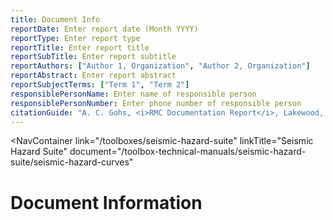 ```yaml
---
title: Document Info
reportDate: Enter report date (Month YYYY)
reportType: Enter report type
reportTitle: Enter report title
reportSubTitle: Enter report subtitle
reportAuthors: ["Author 1, Organization", "Author 2, Organization"]
reportAbstract: Enter report abstract
reportSubjectTerms: ["Term 1", "Term 2"]
responsiblePersonName: Enter name of responsible person
responsiblePersonNumber: Enter phone number of responsible person
citationGuide: "A. C. Gohs, <i>RMC Documentation Report</i>, Lakewood, CO: U.S. Army Corps of Engineers, Risk Management Center, 2025. Accesses on <i>{enter current date here}</i>."
---
```



<NavContainer 
  link="/toolboxes/seismic-hazard-suite"
  linkTitle="Seismic Hazard Suite"
  document="/toolbox-technical-manuals/seismic-hazard-suite/seismic-hazard-curves"
></NavContainer>

# Document Information

<DocumentMetadata metadata={frontMatter} />
